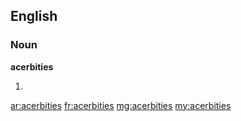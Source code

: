==English==
===Noun===
'''acerbities'''
#{{plural of|[[acerbity]]}}

[[ar:acerbities]]
[[fr:acerbities]]
[[mg:acerbities]]
[[my:acerbities]]